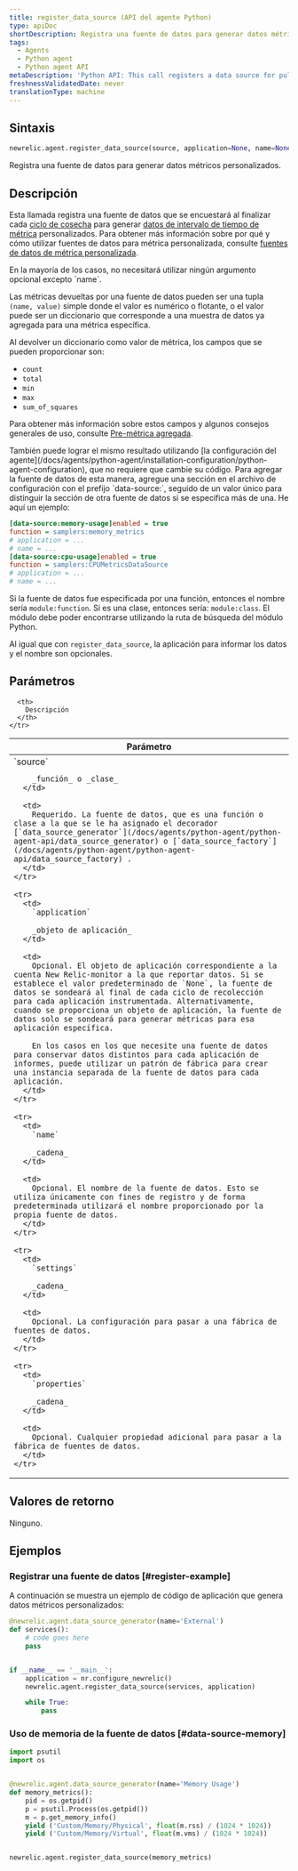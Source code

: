 ```yaml
---
title: register_data_source (API del agente Python)
type: apiDoc
shortDescription: Registra una fuente de datos para generar datos métricos personalizados.
tags:
  - Agents
  - Python agent
  - Python agent API
metaDescription: 'Python API: This call registers a data source for pulling custom metric data from.'
freshnessValidatedDate: never
translationType: machine
---
```


## Sintaxis

```py
newrelic.agent.register_data_source(source, application=None, name=None, settings=None, **properties)
```

Registra una fuente de datos para generar datos métricos personalizados.

## Descripción

Esta llamada registra una fuente de datos que se encuestará al finalizar cada [ciclo de cosecha](/docs/accounts-partnerships/education/getting-started-new-relic/glossary#harvest-cycle) para generar [datos de intervalo de tiempo de métrica](/docs/data-analysis/metrics/analyze-your-metrics/data-collection-metric-timeslice-event-data#timeslice-data) personalizados. Para obtener más información sobre por qué y cómo utilizar fuentes de datos para métrica personalizada, consulte [fuentes de datos de métrica personalizada](/docs/agents/python-agent/supported-features/python-custom-metrics#custom-metric-data-sources).

<Callout variant="tip">
  En la mayoría de los casos, no necesitará utilizar ningún argumento opcional excepto `name`.
</Callout>

Las métricas devueltas por una fuente de datos pueden ser una tupla `(name, value)` simple donde el valor es numérico o flotante, o el valor puede ser un diccionario que corresponde a una muestra de datos ya agregada para una métrica específica.

Al devolver un diccionario como valor de métrica, los campos que se pueden proporcionar son:

* `count`
* `total`
* `min`
* `max`
* `sum_of_squares`

Para obtener más información sobre estos campos y algunos consejos generales de uso, consulte [Pre-métrica agregada](/docs/agents/python-agent/supported-features/python-custom-metrics#pre-aggregated-metrics).

<Callout variant="tip">
  También puede lograr el mismo resultado utilizando [la configuración del agente](/docs/agents/python-agent/installation-configuration/python-agent-configuration), que no requiere que cambie su código. Para agregar la fuente de datos de esta manera, agregue una sección en el archivo de configuración con el prefijo `data-source:`, seguido de un valor único para distinguir la sección de otra fuente de datos si se especifica más de una. He aquí un ejemplo:

  ```ini
  [data-source:memory-usage]enabled = true
  function = samplers:memory_metrics
  # application = ...
  # name = ...
  [data-source:cpu-usage]enabled = true
  function = samplers:CPUMetricsDataSource
  # application = ...
  # name = ...
  ```

  Si la fuente de datos fue especificada por una función, entonces el nombre sería `module:function`. Si es una clase, entonces sería: `module:class`. El módulo debe poder encontrarse utilizando la ruta de búsqueda del módulo Python.

  Al igual que con `register_data_source`, la aplicación para informar los datos y el nombre son opcionales.
</Callout>

## Parámetros

<table>
  <thead>
    <tr>
      <th width="25%">
        Parámetro
      </th>

      <th>
        Descripción
      </th>
    </tr>
  </thead>

  <tbody>
    <tr>
      <td>
        `source`

        _función_ o _clase_
      </td>

      <td>
        Requerido. La fuente de datos, que es una función o clase a la que se le ha asignado el decorador [`data_source_generator`](/docs/agents/python-agent/python-agent-api/data_source_generator) o [`data_source_factory`](/docs/agents/python-agent/python-agent-api/data_source_factory) .
      </td>
    </tr>

    <tr>
      <td>
        `application`

        _objeto de aplicación_
      </td>

      <td>
        Opcional. El objeto de aplicación correspondiente a la cuenta New Relic-monitor a la que reportar datos. Si se establece el valor predeterminado de `None`, la fuente de datos se sondeará al final de cada ciclo de recolección para cada aplicación instrumentada. Alternativamente, cuando se proporciona un objeto de aplicación, la fuente de datos solo se sondeará para generar métricas para esa aplicación específica.

        En los casos en los que necesite una fuente de datos para conservar datos distintos para cada aplicación de informes, puede utilizar un patrón de fábrica para crear una instancia separada de la fuente de datos para cada aplicación.
      </td>
    </tr>

    <tr>
      <td>
        `name`

        _cadena_
      </td>

      <td>
        Opcional. El nombre de la fuente de datos. Esto se utiliza únicamente con fines de registro y de forma predeterminada utilizará el nombre proporcionado por la propia fuente de datos.
      </td>
    </tr>

    <tr>
      <td>
        `settings`

        _cadena_
      </td>

      <td>
        Opcional. La configuración para pasar a una fábrica de fuentes de datos.
      </td>
    </tr>

    <tr>
      <td>
        `properties`

        _cadena_
      </td>

      <td>
        Opcional. Cualquier propiedad adicional para pasar a la fábrica de fuentes de datos.
      </td>
    </tr>
  </tbody>
</table>

## Valores de retorno

Ninguno.

## Ejemplos

### Registrar una fuente de datos [#register-example]

A continuación se muestra un ejemplo de código de aplicación que genera datos métricos personalizados:

```py
@newrelic.agent.data_source_generator(name='External') 
def services(): 
    # code goes here
    pass


if __name__ == '__main__': 
    application = nr.configure_newrelic() 
    newrelic.agent.register_data_source(services, application)

    while True: 
        pass
```

### Uso de memoria de la fuente de datos [#data-source-memory]

```py
import psutil
import os


@newrelic.agent.data_source_generator(name='Memory Usage')
def memory_metrics():
    pid = os.getpid()
    p = psutil.Process(os.getpid())
    m = p.get_memory_info()
    yield ('Custom/Memory/Physical', float(m.rss) / (1024 * 1024))
    yield ('Custom/Memory/Virtual', float(m.vms) / (1024 * 1024))


newrelic.agent.register_data_source(memory_metrics)
```
